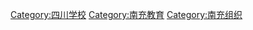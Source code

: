 {{Catnav|頁面分類|各種主題的頁面分类|中国各省教育|四川教育|四川各市州教育|南充教育}}
{{Catnav|四川教育|四川学校}}

[[Category:四川学校|Category:四川学校]]
[[Category:南充教育|Category:南充教育]]
[[Category:南充组织|Category:南充组织]]
